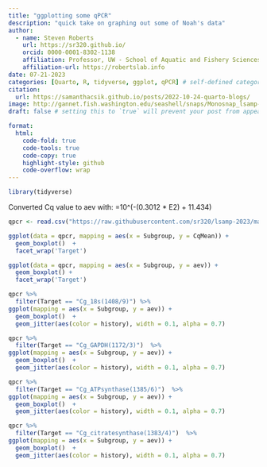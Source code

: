 ```yaml
---
title: "ggplotting some qPCR"
description: "quick take on graphing out some of Noah's data"
author:
  - name: Steven Roberts
    url: https://sr320.github.io/
    orcid: 0000-0001-8302-1138
    affiliation: Professor, UW - School of Aquatic and Fishery Sciences
    affiliation-url: https://robertslab.info
date: 07-21-2023
categories: [Quarto, R, tidyverse, ggplot, qPCR] # self-defined categories
citation: 
  url: https://samanthacsik.github.io/posts/2022-10-24-quarto-blogs/ 
image: http://gannet.fish.washington.edu/seashell/snaps/Monosnap_lsamp-2023_-_main_-_RStudio_2023-07-21_13-31-47.png
draft: false # setting this to `true` will prevent your post from appearing on your listing page until you're ready!

format:
  html:
    code-fold: true
    code-tools: true
    code-copy: true
    highlight-style: github
    code-overflow: wrap
---
```





```r
library(tidyverse)
```

Converted Cq value to aev with: =10^(-(0.3012 * E2) + 11.434)



```r
qpcr <- read.csv("https://raw.githubusercontent.com/sr320/lsamp-2023/main/data/SR-qpcr-data-1.csv", header = TRUE) 
```



```r

ggplot(data = qpcr, mapping = aes(x = Subgroup, y = CqMean)) + 
  geom_boxplot()  +
  facet_wrap('Target')

```


```r

ggplot(data = qpcr, mapping = aes(x = Subgroup, y = aev)) + 
  geom_boxplot() +
  facet_wrap('Target')

```


```r
qpcr %>%
  filter(Target == "Cg_18s(1408/9)") %>%
ggplot(mapping = aes(x = Subgroup, y = aev)) + 
  geom_boxplot()  +
  geom_jitter(aes(color = history), width = 0.1, alpha = 0.7)


```
```r
qpcr %>%
  filter(Target == "Cg_GAPDH(1172/3)")  %>%
ggplot(mapping = aes(x = Subgroup, y = aev)) + 
  geom_boxplot()  +
  geom_jitter(aes(color = history), width = 0.1, alpha = 0.7)

```



```r
qpcr %>%
  filter(Target == "Cg_ATPsynthase(1385/6)")  %>%
ggplot(mapping = aes(x = Subgroup, y = aev)) + 
  geom_boxplot()  +
  geom_jitter(aes(color = history), width = 0.1, alpha = 0.7)

```


```r
qpcr %>%
  filter(Target == "Cg_citratesynthase(1383/4)")  %>%
ggplot(mapping = aes(x = Subgroup, y = aev)) + 
  geom_boxplot()  +
  geom_jitter(aes(color = history), width = 0.1, alpha = 0.7)

```

